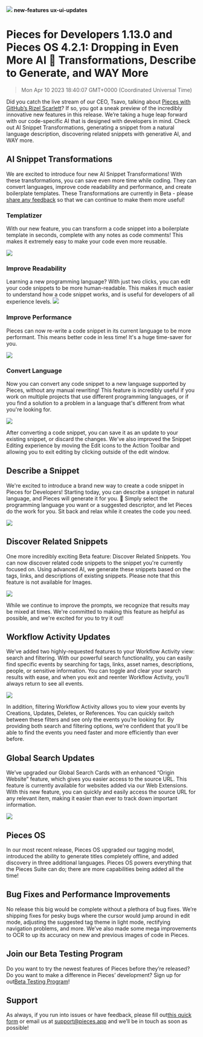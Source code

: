 ![](https://uploads-ssl.webflow.com/6143afec68f555387049efb3/643446cba4c1c94d3c1e1849_edit-mode-update_f7758f6615179dec8d022f3b25641a35_2000.jpeg)
**new-features** **ux-ui-updates**
# Pieces for Developers 1.13.0 and Pieces OS 4.2.1: Dropping in Even More AI 🤖 Transformations, Describe to Generate, and WAY More
> Mon Apr 10 2023 18:40:07 GMT+0000 (Coordinated Universal Time)

Did you catch the live stream of our CEO, Tsavo, talking about <a href="https://www.youtube.com/watch?v=3VCPqik3QmE&amp;t=2407s" target="_blank" rel="noopener noreferrer">Pieces with GitHub’s Rizel Scarlett</a>? If so, you got a sneak preview of the incredibly innovative new features in this release. We’re taking a huge leap forward with our code-specific AI that is designed with developers in mind. Check out AI Snippet Transformations, generating a snippet from a natural language description, discovering related snippets with generative AI, and WAY more.

## AI Snippet Transformations
We are excited to introduce four new AI Snippet Transformations! With these transformations, you can save even more time while coding. They can convert languages, improve code readability and performance, and create boilerplate templates.
These Transformations are currently in Beta - please <a href="https://getpieces.typeform.com/to/mCjBSIjF" target="_blank" rel="noopener noreferrer">share any feedback</a> so that we can continue to make them more useful!

### Templatizer
With our new feature, you can transform a code snippet into a boilerplate template in seconds, complete with any notes as code comments! This makes it extremely easy to make your code even more reusable.

![](https://uploads-ssl.webflow.com/6143afec68f555387049efb3/643446cca4c1c9a7eb1e1c60_boilerplate-template_ccfc193bf2e9d61b0e5869e1e8cce97f.gif)

### Improve Readability
Learning a new programming language? With just two clicks, you can edit your code snippets to be more human-readable. This makes it much easier to understand how a code snippet works, and is useful for developers of all experience levels.
![](https://uploads-ssl.webflow.com/6143afec68f555387049efb3/643446cca4c1c90ee41e1c74_improved-readability1_4fb80a8c4cf3359fc85ac50d65e6530a.gif)

### Improve Performance
Pieces can now re-write a code snippet in its current language to be more performant. This means better code in less time! It&#x27;s a huge time-saver for you.

![](https://uploads-ssl.webflow.com/6143afec68f555387049efb3/643446cca4c1c94ad81e1c5f_improved-performance1_c7f02b029c903ca6bf138db7b293904e.gif)

### Convert Language
Now you can convert any code snippet to a new language supported by Pieces, without any manual rewriting! This feature is incredibly useful if you work on multiple projects that use different programming languages, or if you find a solution to a problem in a language that&#x27;s different from what you&#x27;re looking for.

![](https://uploads-ssl.webflow.com/6143afec68f555387049efb3/643446cca4c1c92a281e1c76_convert-language1_99b4210f0aad481462a31009bb8b5c5c.gif)

After converting a code snippet, you can save it as an update to your existing snippet, or discard the changes.
We&#x27;ve also improved the Snippet Editing experience by moving the Edit icons to the Action Toolbar and allowing you to exit editing by clicking outside of the edit window.

## Describe a Snippet
We&#x27;re excited to introduce a brand new way to create a code snippet in Pieces for Developers! Starting today, you can describe a snippet in natural language, and Pieces will generate it for you. 🤯
Simply select the programming language you want or a suggested descriptor, and let Pieces do the work for you. Sit back and relax while it creates the code you need.

![](https://uploads-ssl.webflow.com/6143afec68f555387049efb3/643446cca4c1c9a7661e1c5c_add-by-description1_b67ed95274efaba47e033b093e8760f7.gif)

## Discover Related Snippets
One more incredibly exciting Beta feature: Discover Related Snippets. You can now discover related code snippets to the snippet you&#x27;re currently focused on.
Using advanced AI, we generate these snippets based on the tags, links, and descriptions of existing snippets. Please note that this feature is not available for Images.

![](https://uploads-ssl.webflow.com/6143afec68f555387049efb3/643446cca4c1c9a1fd1e1c75_discover-related-snippets1_a4ed9cfcb9f65f7b159f2ed189657026.gif)

While we continue to improve the prompts, we recognize that results may be mixed at times. We&#x27;re committed to making this feature as helpful as possible, and we&#x27;re excited for you to try it out!

## Workflow Activity Updates
We’ve added two highly-requested features to your Workflow Activity view: search and filtering.
With our powerful search functionality, you can easily find specific events by searching for tags, links, asset names, descriptions, people, or sensitive information. You can toggle and clear your search results with ease, and when you exit and reenter Workflow Activity, you’ll always return to see all events.

![](https://uploads-ssl.webflow.com/6143afec68f555387049efb3/643446cca4c1c916e61e1c5d_workflow-features1_bfca339cab06d02ff8d7db3b506ff3dc.gif)

In addition, filtering Workflow Activity allows you to view your events by Creations, Updates, Deletes, or References. You can quickly switch between these filters and see only the events you’re looking for.
By providing both search and filtering options, we&#x27;re confident that you&#x27;ll be able to find the events you need faster and more efficiently than ever before.

## Global Search Updates
We’ve upgraded our Global Search Cards with an enhanced “Origin Website” feature, which gives you easier access to the source URL. This feature is currently available for websites added via our Web Extensions.
With this new feature, you can quickly and easily access the source URL for any relevant item, making it easier than ever to track down important information.

![](https://uploads-ssl.webflow.com/6143afec68f555387049efb3/643446cca4c1c900dd1e1c48_global-search_2f47e87e2866b511ba39366b54192d19_800.jpeg)

## Pieces OS
In our most recent release, Pieces OS upgraded our tagging model, introduced the ability to generate titles completely offline, and added discovery in three additional languages. Pieces OS powers everything that the Pieces Suite can do; there are more capabilities being added all the time!

## Bug Fixes and Performance Improvements
No release this big would be complete without a plethora of bug fixes. We’re shipping fixes for pesky bugs where the cursor would jump around in edit mode, adjusting the suggested tag theme in light mode, rectifying navigation problems, and more. We’ve also made some mega improvements to OCR to up its accuracy on new and previous images of code in Pieces.

## Join our Beta Testing Program
Do you want to try the newest features of Pieces before they’re released? Do you want to make a difference in Pieces’ development? Sign up for out<a href="https://getpieces.typeform.com/to/XGGlUqEI" target="_blank" rel="noopener noreferrer">Beta Testing Program</a>!

## Support
As always, if you run into issues or have feedback, please fill out<a href="https://getpieces.typeform.com/to/mCjBSIjF" target="_blank" rel="noopener noreferrer">this quick form</a> or email us at <a href="mailto:support@pieces.app" target="_blank" rel="noopener noreferrer">support@pieces.app</a> and we’ll be in touch as soon as possible!
